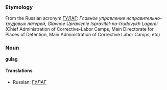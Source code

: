 ===Etymology===
From the Russian acronym [[ГУЛАГ]]: ''Главное управление исправительно-трудовых лагерей'', ''Glavnoe Upravlenie Ispravitel-no-trudovykh Lagerei'' (Chief Administration of Corrective-Labor Camps, Main Directorate for Places of Detention, Main Administration of Corrective Labor Camps, etc)

===Noun===
'''gulag'''

====Translations====
*Russian: [[ГУЛАГ]]<!-- is there now a non-acronym, generic form in russian? -->